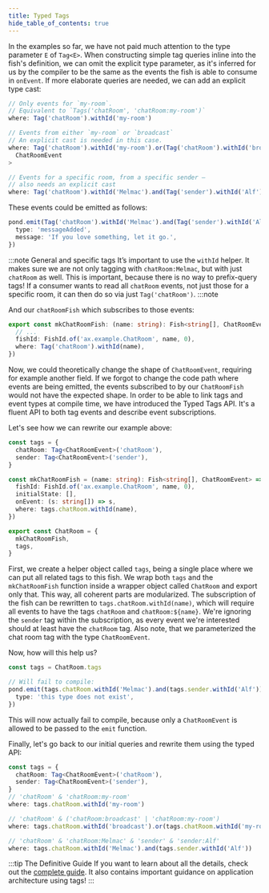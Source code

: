 ```yaml
---
title: Typed Tags
hide_table_of_contents: true
---
```


In the examples so far, we have not paid much attention to the type parameter `E` of `Tag<E>`. When constructing simple
tag queries inline into the fish's definition, we can omit the explicit type parameter, as it's inferred for us by the
compiler to be the same as the events the fish is able to consume in `onEvent`. If more elaborate queries are needed, we
can add an explicit type cast:

```typescript
// Only events for `my-room`.
// Equivalent to `Tags('chatRoom', 'chatRoom:my-room')`
where: Tag('chatRoom').withId('my-room')

// Events from either `my-room` or `broadcast`
// An explicit cast is needed in this case.
where: Tag('chatRoom').withId('my-room').or(Tag('chatRoom').withId('broadcast')) as Where<
  ChatRoomEvent
>

// Events for a specific room, from a specific sender –
// also needs an explicit cast
where: Tag('chatRoom').withId('Melmac').and(Tag('sender').withId('Alf')) as Where<ChatRoomEvent>
```

These events could be emitted as follows:

```typescript
pond.emit(Tag('chatRoom').withId('Melmac').and(Tag('sender').withId('Alf')), {
  type: 'messageAdded',
  message: 'If you love something, let it go.',
})
```

:::note General and specific tags
It’s important to use the `withId` helper. It makes sure we are not only tagging with
`chatRoom:Melmac`, but with just `chatRoom` as well. This is important, because there is no
way to prefix-query tags! If a consumer wants to read all `chatRoom` events, not just those for a
specific room, it can then do so via just `Tag('chatRoom')`.
:::note

And our `chatRoomFish` which subscribes to those events:

```typescript
export const mkChatRoomFish: (name: string): Fish<string[], ChatRoomEvent> => ({
  // ...
  fishId: FishId.of('ax.example.ChatRoom', name, 0),
  where: Tag('chatRoom').withId(name),
})
```

Now, we could theoretically change the shape of `ChatRoomEvent`, requiring for example another field. If we forgot to
change the code path where events are being emitted, the events subscribed to by our `ChatRoomFish` would not have the
expected shape. In order to be able to link tags and event types at compile time, we have introduced the Typed Tags API.
It's a fluent API to both tag events and describe event subscriptions.

Let's see how we can rewrite our example above:

```typescript
const tags = {
  chatRoom: Tag<ChatRoomEvent>('chatRoom'),
  sender: Tag<ChatRoomEvent>('sender'),
}

const mkChatRoomFish = (name: string): Fish<string[], ChatRoomEvent> => ({
  fishId: FishId.of('ax.example.ChatRoom', name, 0),
  initialState: [],
  onEvent: (s: string[]) => s,
  where: tags.chatRoom.withId(name),
})

export const ChatRoom = {
  mkChatRoomFish,
  tags,
}
```

First, we create a helper object called `tags`, being a single place where we can put all related tags to this fish. We wrap
both `tags` and the `mkChatRoomFish` function inside a wrapper object called `ChatRoom` and export only that. This way,
all coherent parts are modularized. The subscription of the fish can be rewritten to `tags.chatRoom.withId(name)`,
which will require all events to have the tags `chatRoom` and `chatRoom:${name}`. We're ignoring the `sender` tag within the
subscription, as every event we're interested should at least have the `chatRoom` tag. Also note, that we parameterized
the chat room tag with the type `ChatRoomEvent`.

Now, how will this help us?

```typescript
const tags = ChatRoom.tags

// Will fail to compile:
pond.emit(tags.chatRoom.withId('Melmac').and(tags.sender.withId('Alf')), {
  type: 'this type does not exist',
})
```

This will now actually fail to compile, because only a `ChatRoomEvent` is allowed to be passed to the `emit` function.

Finally, let's go back to our initial queries and rewrite them using the typed API:

```typescript
const tags = {
  chatRoom: Tag<ChatRoomEvent>('chatRoom'),
  sender: Tag<ChatRoomEvent>('sender'),
}
// 'chatRoom' & 'chatRoom:my-room'
where: tags.chatRoom.withId('my-room')

// 'chatRoom' & ('chatRoom:broadcast' | 'chatRoom:my-room')
where: tags.chatRoom.withId('broadcast').or(tags.chatRoom.withId('my-room'))

// 'chatRoom' & 'chatRoom:Melmac' & 'sender' & 'sender:Alf'
where: tags.chatRoom.withId('Melmac').and(tags.sender.withId('Alf'))
```

:::tip The Definitive Guide
If you want to learn about all the details, check out the [complete guide](../in-depth/tag-type-checking.mdx).
It also contains important guidance on application architecture using tags!
:::
